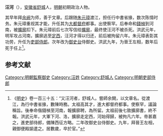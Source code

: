 '''汪河'''（{{bd|？||？}}），[[安徽省|安徽省]][[舒城|舒城]]人，[[明朝|明朝]]初期政治人物。

其早年拜[[余阙|余阙]]为师，善于文章。后跟随[[朱元璋|朱元璋]]渡江，担任行中書省掾，数次陈情时务。朱元璋重视其才能，升任其为[[大都督府|大都督府]]都事。出使察罕。后奉命和[[錢楨|錢楨]]到河南，被[[擴廓|擴廓]]扣下。朱元璋前后七次写信给[[擴廓|擴廓]]，最终使汪河不被杀死。洪武元年，明军攻占河南，擴廓逃至[[定西|定西]]，汪河才得以归还，前后被拘留六年。朱元璋表彰其功劳，升任为[[吏部侍郎|吏部侍郎]]。次年改为[[御史台|御史台]]侍御史。洪武九年，为晉王左相，数年后死于任上<ref>《[[明史|明史]]》卷一百三十五：“又汪河者，舒城人。嘗師余闕，以文章名。從渡江，為行中書省掾，數陳時務。太祖高其才，進大都督府都事。使察罕，議論稱旨。後奉命偕錢楨至河南，報擴廓聘，為所留。太祖前後七致擴廓書，終不報。洪武元年，大軍下河、洛，擴廓走定西，河始得歸，被拘凡六年。帝甚嘉之，進吏部侍郎，備陳西征方略。二年改御史台侍御史。九年，拜晉王左相，親御便殿諭遣之。居數歲，卒於官。”</ref>。

==参考文献==
{{wikisource|明史/卷135}}
<div class="references-small">
<references></references>
</div>

{{明朝人物小作品}}
[[Category:明朝監察御史|Category:明朝監察御史]]
[[Category:汪姓|Category:汪姓]]
[[Category:舒城人|Category:舒城人]]
[[Category:明朝吏部侍郎|Category:明朝吏部侍郎]]